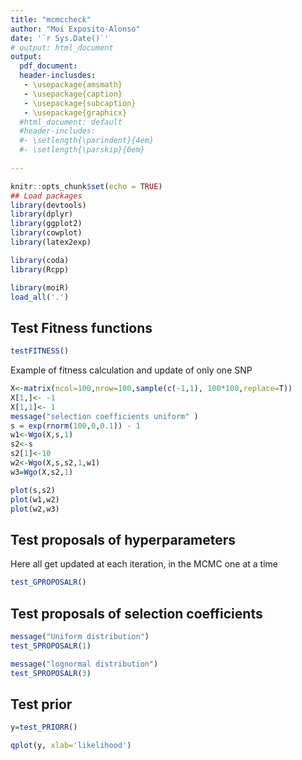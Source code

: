 ```yaml
---
title: "mcmccheck"
author: "Moi Exposito-Alonso"
date: '`r Sys.Date()`'
# output: html_document
output:
  pdf_document:
  header-inclusdes:
   - \usepackage{amsmath}
   - \usepackage{caption}
   - \usepackage{subcaption}
   - \usepackage{graphicx}
  #html_document: default
  #header-includes:
  #- \setlength{\parindent}{4em}
  #- \setlength{\parskip}{0em}
  
---
```


```r
knitr::opts_chunk$set(echo = TRUE)
## Load packages
library(devtools)
library(dplyr)
library(ggplot2)
library(cowplot)
library(latex2exp)

library(coda)
library(Rcpp)

library(moiR)
load_all('.')

```

## Test Fitness functions

```r


testFITNESS()


```



Example of fitness calculation and update of only one SNP
```r
X<-matrix(ncol=100,nrow=100,sample(c(-1,1), 100*100,replace=T))
X[1,]<- -1
X[1,1]<- 1
message("selection coefficients uniform" )
s = exp(rnorm(100,0,0.1)) - 1
w1<-Wgo(X,s,1)
s2<-s
s2[1]<-10
w2<-Wgo(X,s,s2,1,w1)
w3=Wgo(X,s2,1)

plot(s,s2)
plot(w1,w2)
plot(w2,w3)

```


## Test proposals of hyperparameters
Here all get updated at each iteration, in the MCMC one at a time

```r

test_GPROPOSALR()


```

## Test proposals of selection coefficients
```r
message("Uniform distribution")
test_SPROPOSALR(1)

message("lognormal distribution")
test_SPROPOSALR(3)

```



## Test prior
```r

y=test_PRIORR()

qplot(y, xlab='likelihood')

```




